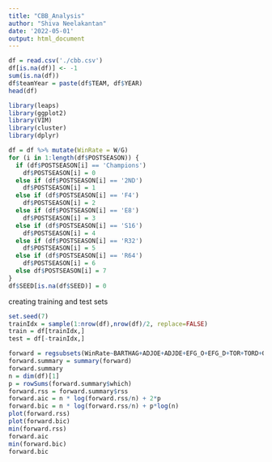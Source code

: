 ```yaml
---
title: "CBB_Analysis"
author: "Shiva Neelakantan"
date: '2022-05-01'
output: html_document
---
```


```r
df = read.csv('./cbb.csv')
df[is.na(df)] <- -1
sum(is.na(df))
df$teamYear = paste(df$TEAM, df$YEAR)
head(df)
```

```r
library(leaps)
library(ggplot2)
library(VIM)
library(cluster)
library(dplyr)
```

```r
df = df %>% mutate(WinRate = W/G)
for (i in 1:length(df$POSTSEASON)) {
  if (df$POSTSEASON[i] == 'Champions')
    df$POSTSEASON[i] = 0
  else if (df$POSTSEASON[i] == '2ND')
    df$POSTSEASON[i] = 1
  else if (df$POSTSEASON[i] == 'F4')
    df$POSTSEASON[i] = 2
  else if (df$POSTSEASON[i] == 'E8')
    df$POSTSEASON[i] = 3
  else if (df$POSTSEASON[i] == 'S16')
    df$POSTSEASON[i] = 4
  else if (df$POSTSEASON[i] == 'R32')
    df$POSTSEASON[i] = 5
  else if (df$POSTSEASON[i] == 'R64')
    df$POSTSEASON[i] = 6
  else df$POSTSEASON[i] = 7
}
df$SEED[is.na(df$SEED)] = 0
```

creating training and test sets
```r
set.seed(7)
trainIdx = sample(1:nrow(df),nrow(df)/2, replace=FALSE)
train = df[trainIdx,]
test = df[-trainIdx,]

```

```r
forward = regsubsets(WinRate~BARTHAG+ADJOE+ADJDE+EFG_O+EFG_D+TOR+TORD+ORB+DRB+FTR+X2P_O+X2P_D+X3P_O+X3P_D+ADJ_T+SEED, data=df, nvmax=24, method='forward')
forward.summary = summary(forward)
forward.summary
n = dim(df)[1]
p = rowSums(forward.summary$which)
forward.rss = forward.summary$rss
forward.aic = n * log(forward.rss/n) + 2*p
forward.bic = n * log(forward.rss/n) + p*log(n)
plot(forward.rss)
plot(forward.bic)
min(forward.rss)
forward.aic
min(forward.bic)
forward.bic
```
